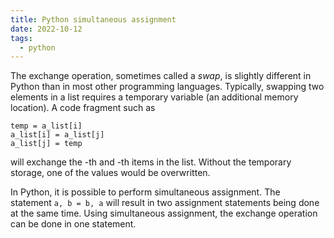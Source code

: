 ```yaml
---
title: Python simultaneous assignment
date: 2022-10-12
tags:
  - python
---
```

The exchange operation, sometimes called a *swap*, is slightly different in Python than in most other programming languages. Typically, swapping two elements in a list requires a temporary variable (an additional memory location). A code fragment such as

```
temp = a_list[i]
a_list[i] = a_list[j]
a_list[j] = temp
```

will exchange the -th and -th items in the list. Without the temporary storage, one of the values would be overwritten.

In Python, it is possible to perform simultaneous assignment. The statement `a, b = b, a` will result in two assignment statements being done at the same time. Using simultaneous assignment, the exchange operation can be done in one statement.